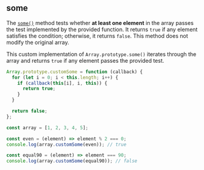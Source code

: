 
## some

The [`some()`](https://developer.mozilla.org/en-US/docs/Web/JavaScript/Reference/Global_Objects/Array/some)
method tests whether **at least one element** in the array passes the test implemented by the provided function.
It returns `true` if any element satisfies the condition; otherwise, it returns `false`. This method does not modify the original array.

This custom implementation of `Array.prototype.some()` iterates through the array and returns `true` if any element passes the provided test.

```js filename="some" copy
Array.prototype.customSome = function (callback) {
  for (let i = 0; i < this.length; i++) {
    if (callback(this[i], i, this)) {
      return true;
    }
  }

  return false;
};

const array = [1, 2, 3, 4, 5];

const even = (element) => element % 2 === 0;
console.log(array.customSome(even)); // true

const equal90 = (element) => element === 90;
console.log(array.customSome(equal90)); // false
```
